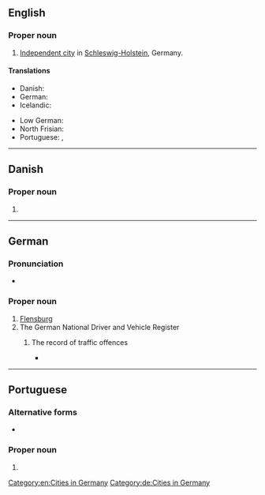 ==English==
{{wikipedia}}

===Proper noun===
{{en-proper noun}}

# [[independent city#English|Independent city]] in [[Schleswig-Holstein]], Germany.

====Translations====
{{trans-top|city}}
* Danish: {{t|da|Flensborg}}
* German: {{t+|de|Flensburg|n}}
* Icelandic: {{t|is|Flensborg|f}}
{{trans-mid}}
* Low German: {{t|nds|Flensborg}}
* North Frisian: {{t|frr|Flansborj}}
* Portuguese: {{t|pt|Flensburg|f}}, {{t|pt|Flensburgo|f}}
{{trans-bottom}}

[[Category:en:Cities in Germany]]

----

==Danish==

===Proper noun===
{{da-proper noun}}

# {{alt form|da|Flensborg}}

----

==German==
{{wikipedia|lang=de}}

===Pronunciation===
* {{audio|de|De-Flensburg.ogg|Audio}}

===Proper noun===
{{de-proper noun|n|Flensburg|gen2=Flensburgs}}

# [[Flensburg#English|Flensburg]]
# The German National Driver and Vehicle Register
## {{label|de|by extension}} The record of traffic offences
##* {{uxi|de|Er hat 3 Punkte in '''Flensburg'''.|He has 3 penalty points on his driving licence.}}

[[Category:de:Cities in Germany]]

----

==Portuguese==

===Alternative forms===
* {{l|pt|Flensburgo}}

===Proper noun===
{{pt-proper noun|f}}

# {{place|pt|city|s/Schleswig-Holstein|c/Germany|t1=Flensburg}}